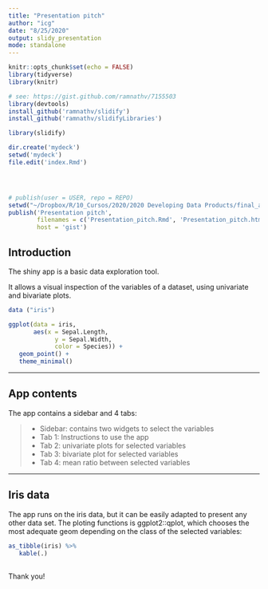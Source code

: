 ```yaml
---
title: "Presentation pitch"
author: "icg"
date: "8/25/2020"
output: slidy_presentation
mode: standalone
---
```


```r
knitr::opts_chunk$set(echo = FALSE)
library(tidyverse)
library(knitr)
```


```r
# see: https://gist.github.com/ramnathv/7155503
library(devtools)
install_github('ramnathv/slidify')
install_github('ramnathv/slidifyLibraries')

library(slidify)

dir.create('mydeck')
setwd('mydeck')
file.edit('index.Rmd')




# publish(user = USER, repo = REPO) 
setwd("~/Dropbox/R/10_Cursos/2020/2020 Developing Data Products/final_assignment/final_assignment/")
publish('Presentation pitch', 
        filenames = c('Presentation_pitch.Rmd', 'Presentation_pitch.html'), 
        host = 'gist')
```

## Introduction

The shiny app is a basic data exploration tool. 

It allows a visual inspection of the variables of a dataset, using univariate and bivariate plots. 

```r
data ("iris")

ggplot(data = iris, 
       aes(x = Sepal.Length, 
             y = Sepal.Width, 
             color = Species)) + 
   geom_point() +
   theme_minimal()

```


---
 
## App contents
 
The app contains a sidebar and 4 tabs:

> - Sidebar: contains two widgets to select the variables
> - Tab 1: Instructions to use the app
> - Tab 2: univariate plots for selected variables
> - Tab 3: bivariate plot for selected variables
> - Tab 4: mean ratio between selected variables

--- 

## Iris data

The app runs on the iris data, but it can be easily adapted to present any other data set. The ploting functions is ggplot2::qplot, which chooses the most adequate geom depending on the class of the selected variables: 

```r
as_tibble(iris) %>% 
   kable(.)
```

##  

Thank you!
